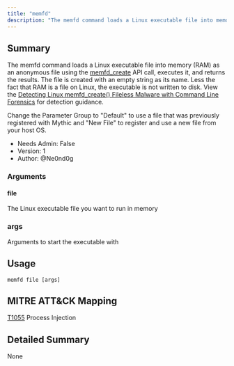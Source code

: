 ```yaml
---
title: "memfd"
description: "The memfd command loads a Linux executable file into memory (RAM) as an anonymous file using the [memfd_create](https://man7.org/linux/man-pages/man2/memfd_create.2.html) API call,"
---
```


## Summary

The memfd command loads a Linux executable file into memory (RAM) as an anonymous file using the [memfd_create](https://man7.org/linux/man-pages/man2/memfd_create.2.html) API call, 
executes it, and returns the results. The file is created with an empty string as its name. Less the fact that RAM is a 
file on Linux, the executable is not written to disk. 
View the [Detecting Linux memfd_create() Fileless Malware with Command Line Forensics](https://www.sandflysecurity.com/blog/detecting-linux-memfd_create-fileless-malware-with-command-line-forensics/) 
for detection guidance.

Change the Parameter Group to "Default" to use a file that was previously registered with Mythic and "New File" to 
register and use a new file from your host OS.

- Needs Admin: False
- Version: 1
- Author: @Ne0nd0g

### Arguments

#### file

The Linux executable file you want to run in memory

### args

Arguments to start the executable with

## Usage

```
memfd file [args]
```

## MITRE ATT&CK Mapping

[T1055](https://attack.mitre.org/techniques/T1055/) Process Injection

## Detailed Summary

None
